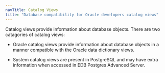 ```yaml
---
navTitle: Catalog Views
title: "Database compatibility for Oracle developers catalog views"
---
```


Catalog views provide information about database objects. There are two catagories of catalog views:

- Oracle catalog views provide information about database objects in a manner compatible with the Oracle data dictionary views.

- System catalog views are present in PostgreSQL and may have extra information when accessed in EDB Postgres Advanced Server.
